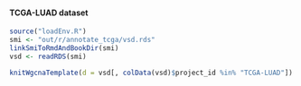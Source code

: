 #### TCGA-LUAD dataset {#resultsWgcnaProjectIdTcgaLuad}

```r
source("loadEnv.R")
smi <- "out/r/annotate_tcga/vsd.rds"
linkSmiToRmdAndBookDir(smi)
vsd <- readRDS(smi)

knitWgcnaTemplate(d = vsd[, colData(vsd)$project_id %in% "TCGA-LUAD"])
```
